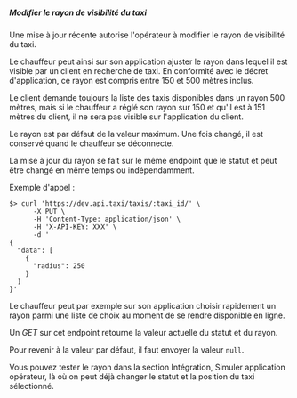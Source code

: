 ##### Modifier le rayon de visibilité du taxi

Une mise à jour récente autorise l'opérateur à modifier le rayon de visibilité du taxi.

Le chauffeur peut ainsi sur son application ajuster le rayon dans lequel il est visible par un client en recherche de taxi.
En conformité avec le décret d'application, ce rayon est compris entre 150 et 500 mètres inclus.

Le client demande toujours la liste des taxis disponibles dans un rayon 500 mètres, mais si le chauffeur a réglé son rayon sur 150 et qu'il est à 151 mètres du client, il ne sera pas visible sur l'application du client.

Le rayon est par défaut de la valeur maximum. Une fois changé, il est conservé quand le chauffeur se déconnecte.

La mise à jour du rayon se fait sur le même endpoint que le statut et peut être changé en même temps ou indépendamment.

Exemple d'appel :

```shell
$> curl 'https://dev.api.taxi/taxis/:taxi_id/' \
      -X PUT \
      -H 'Content-Type: application/json' \
      -H 'X-API-KEY: XXX' \
      -d '
{
  "data": [
    {
      "radius": 250
    }
  ]
}'
```

Le chauffeur peut par exemple sur son application choisir rapidement un rayon parmi une liste de choix au moment de se rendre
disponible en ligne.

Un *GET* sur cet endpoint retourne la valeur actuelle du statut et du rayon.

Pour revenir à la valeur par défaut, il faut envoyer la valeur `null`.

Vous pouvez tester le rayon dans la section Intégration, Simuler application opérateur, là où on peut déjà changer le statut et la position du taxi sélectionné.
